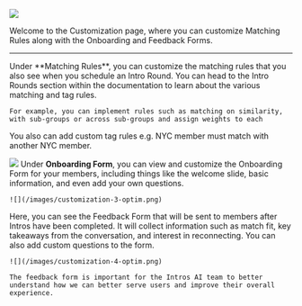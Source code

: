 ![](/images/Customization.png)

Welcome to the Customization page, where you can customize Matching Rules along with the Onboarding and Feedback Forms.

---

<Tabs>
  <Tab title="Matching Rules">
    Under **Matching Rules**, you can customize the matching rules that you also see when you schedule an Intro Round. You can head to the Intro Rounds section within the documentation to learn about the various matching and tag rules.

    For example, you can implement rules such as matching on similarity, with sub-groups or across sub-groups and assign weights to each

  You also can add custom tag rules e.g. NYC member must match with another NYC member.

   ![](/images/customization-1-optim.png)
  </Tab>
  <Tab title="Onboarding Form">
   Under **Onboarding Form**, you can view and customize the Onboarding Form for your members, including things like the welcome slide, basic information, and even add your own questions.

    ![](/images/customization-3-optim.png)
  </Tab>
  <Tab title="Feedback Form">
    Here, you can see the Feedback Form that will be sent to members after Intros have been completed. It will collect information such as       match fit, key takeaways from the conversation, and interest in reconnecting. You can also add custom questions to the form.

    ![](/images/customization-4-optim.png)

    The feedback form is important for the Intros AI team to better understand how we can better serve users and improve their overall           experience.
  </Tab>
</Tabs>
